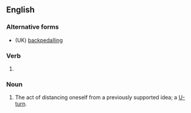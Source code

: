 ==English==

===Alternative forms===
* (UK) [[backpedalling]]

===Verb===
{{head|en|present participle}}

# {{lb|en|US}} {{present participle of|backpedal|lang=en|nocat=1}}

===Noun===
{{en-noun}}

# The act of distancing oneself from a previously supported idea; a [[U-turn]].